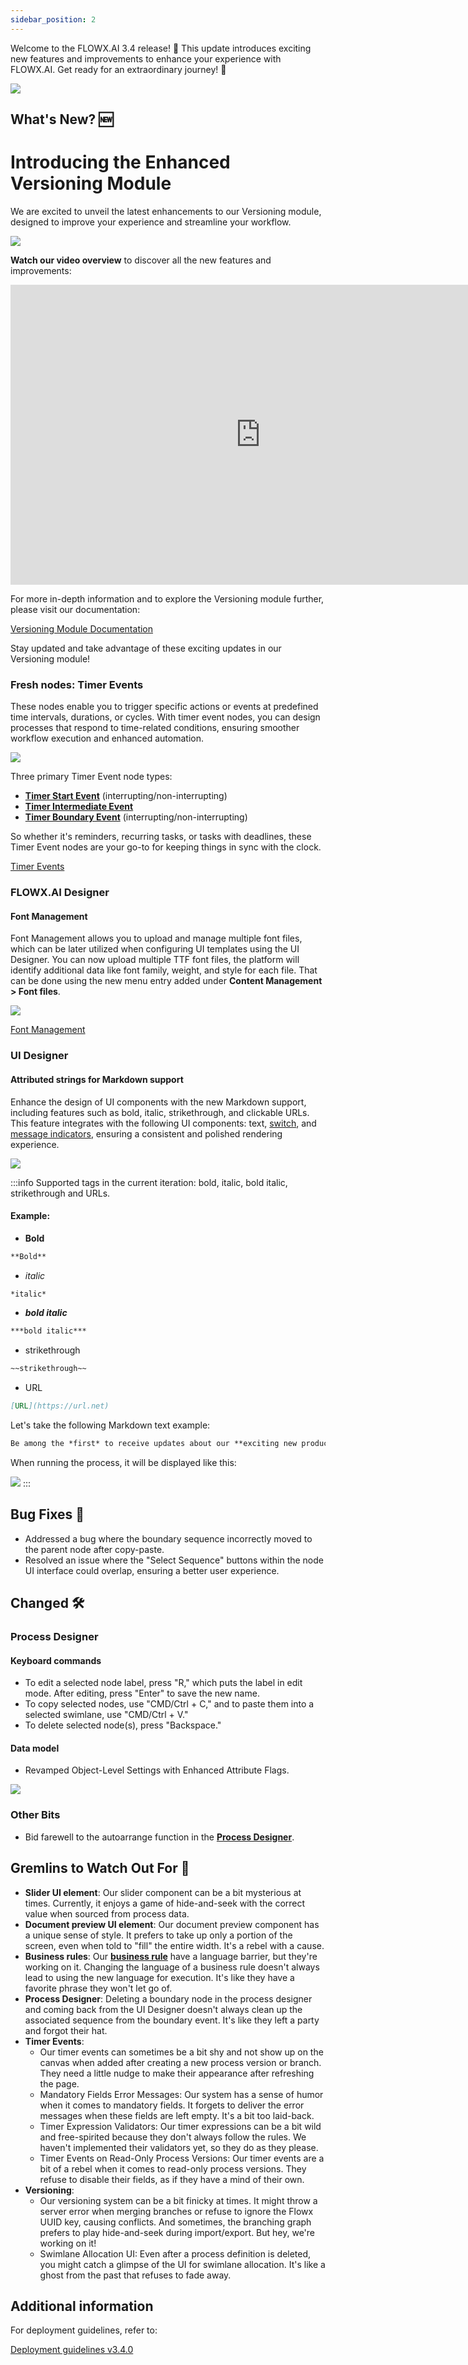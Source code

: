 ```yaml
---
sidebar_position: 2
---
```


Welcome to the FLOWX.AI 3.4 release! 🚀 This update introduces exciting new features and improvements to enhance your experience with FLOWX.AI. Get ready for an extraordinary journey! 🚀

![](https://s3.eu-west-1.amazonaws.com/docx.flowx.ai/release34/7x786b.gif)

## **What's New?** 🆕

# Introducing the Enhanced Versioning Module

We are excited to unveil the latest enhancements to our Versioning module, designed to improve your experience and streamline your workflow.

![](https://s3.eu-west-1.amazonaws.com/docx.flowx.ai/release34/versioning.png)

**Watch our video overview** to discover all the new features and improvements:


<iframe
    width="800"
    height="480"
    src="https://s3.eu-west-1.amazonaws.com/docx.flowx.ai/release34/Release%203.4%20%282%29.mp4"
    frameborder="0"
    allow="autoplay; fullscreen"
    allowfullscreen
    title="Video Player"
></iframe>

For more in-depth information and to explore the Versioning module further, please visit our documentation:

[Versioning Module Documentation](../../docs/building-blocks/process/versioning)

Stay updated and take advantage of these exciting updates in our Versioning module!



### Fresh nodes: Timer Events

These nodes enable you to trigger specific actions or events at predefined time intervals, durations, or cycles. With timer event nodes, you can design processes that respond to time-related conditions, ensuring smoother workflow execution and enhanced automation.

![](https://s3.eu-west-1.amazonaws.com/docx.flowx.ai/release34/timer_events.png)

Three primary Timer Event node types:

* [**Timer Start Event**](../../docs/building-blocks/node/timer-events/timer-start-event) (interrupting/non-interrupting)
* [**Timer Intermediate Event**](../../docs/building-blocks/node/timer-events/timer-intermediate-event)
* [**Timer Boundary Event**](../../docs/building-blocks/node/timer-events/timer-boundary-event) (interrupting/non-interrupting)

So whether it's reminders, recurring tasks, or tasks with deadlines, these Timer Event nodes are your go-to for keeping things in sync with the clock.

[Timer Events](../../docs/building-blocks/node/timer-events)

### FLOWX.AI Designer 

#### Font Management

Font Management allows you to upload and manage multiple font files, which can be later utilized when configuring UI templates using the UI Designer. You can now upload multiple TTF font files, the platform will identify additional data like font family, weight, and style for each file. That can be done using the new menu entry added under **Content Management > Font files**.

![](https://s3.eu-west-1.amazonaws.com/docx.flowx.ai/release34/fonts.png)

[Font Management](../../docs/platform-deep-dive/core-components/core-extensions/content-management/font-files)

### UI Designer

#### Attributed strings for Markdown support

Enhance the design of UI components with the new Markdown support, including features such as bold, italic, strikethrough, and clickable URLs. This feature integrates with the following UI components: text, [switch](../../docs/building-blocks/ui-designer/ui-component-types/form-elements/switch-form-field), and [message indicators](../../docs/building-blocks/ui-designer/ui-component-types/indicators), ensuring a consistent and polished rendering experience.

![](https://s3.eu-west-1.amazonaws.com/docx.flowx.ai/release34/attributed_strings.gif)

:::info
Supported tags in the current iteration: bold, italic, bold italic, strikethrough and URLs.

#### Example:

- **Bold** 

```markdown
**Bold**
```

- *italic*

```markdown
*italic*
```

- ***bold italic***

```markdown
***bold italic***
```
- strikethrough

```markdown
~~strikethrough~~
```
- URL

```markdown
[URL](https://url.net)
```

Let's take the following Markdown text example:

```markdown
Be among the *first* to receive updates about our **exciting new products** and releases. Subscribe [here](flowx.ai/newsletter) to stay in the loop! Do not ~~miss~~ it!
```
When running the process, it will be displayed like this:

![](https://s3.eu-west-1.amazonaws.com/docx.flowx.ai/release34/text_markdown.png)
:::

## **Bug Fixes** 🔧

* Addressed a bug where the boundary sequence incorrectly moved to the parent node after copy-paste.
* Resolved an issue where the "Select Sequence" buttons within the node UI interface could overlap, ensuring a better user experience.

## **Changed** 🛠️

### Process Designer

#### Keyboard commands

* To edit a selected node label, press "R," which puts the label in edit mode. After editing, press "Enter" to save the new name.
* To copy selected nodes, use "CMD/Ctrl + C," and to paste them into a selected swimlane, use "CMD/Ctrl + V."
* To delete selected node(s), press "Backspace."

#### Data model

* Revamped Object-Level Settings with Enhanced Attribute Flags.

![](https://s3.eu-west-1.amazonaws.com/docx.flowx.ai/release34/data_model_obj.png)

### Other Bits

* Bid farewell to the autoarrange function in the [**Process Designer**](../../docs/terms/flowx-process-designer).

## **Gremlins to Watch Out For** 🙁

* **Slider UI element**: Our slider component can be a bit mysterious at times. Currently, it enjoys a game of hide-and-seek with the correct value when sourced from process data.
* **Document preview UI element**: Our document preview component has a unique sense of style. It prefers to take up only a portion of the screen, even when told to "fill" the entire width. It's a rebel with a cause.
* **Business rules**: Our [**business rule**](../../docs/terms/business-rules) have a language barrier, but they're working on it. Changing the language of a business rule doesn't always lead to using the new language for execution. It's like they have a favorite phrase they won't let go of.
* **Process Designer**: Deleting a boundary node in the process designer and coming back from the UI Designer doesn't always clean up the associated sequence from the boundary event. It's like they left a party and forgot their hat.
* **Timer Events**: 
    * Our timer events can sometimes be a bit shy and not show up on the canvas when added after creating a new process version or branch. They need a little nudge to make their appearance after refreshing the page.
    * Mandatory Fields Error Messages: Our system has a sense of humor when it comes to mandatory fields. It forgets to deliver the error messages when these fields are left empty. It's a bit too laid-back.
    * Timer Expression Validators: Our timer expressions can be a bit wild and free-spirited because they don't always follow the rules. We haven't implemented their validators yet, so they do as they please.
    * Timer Events on Read-Only Process Versions: Our timer events are a bit of a rebel when it comes to read-only process versions. They refuse to disable their fields, as if they have a mind of their own.
* **Versioning**: 
    * Our versioning system can be a bit finicky at times. It might throw a server error when merging branches or refuse to ignore the Flowx UUID key, causing conflicts. And sometimes, the branching graph prefers to play hide-and-seek during import/export. But hey, we're working on it!
    * Swimlane Allocation UI: Even after a process definition is deleted, you might catch a glimpse of the UI for swimlane allocation. It's like a ghost from the past that refuses to fade away.


## **Additional information**

For deployment guidelines, refer to:
 
[Deployment guidelines v3.4.0](./deployment-guidelines-v3.4.0.md)




